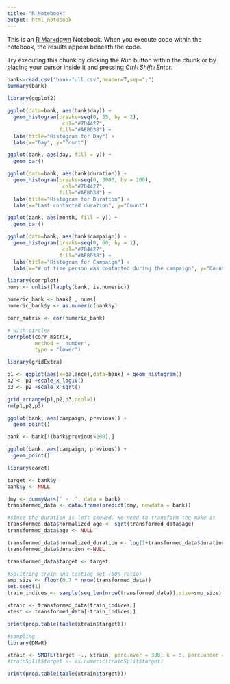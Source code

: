 ```yaml
---
title: "R Notebook"
output: html_notebook
---
```


This is an [R Markdown](http://rmarkdown.rstudio.com) Notebook. When you execute code within the notebook, the results appear beneath the code. 

Try executing this chunk by clicking the *Run* button within the chunk or by placing your cursor inside it and pressing *Ctrl+Shift+Enter*. 

```r
bank<-read.csv("bank-full.csv",header=T,sep=";")
summary(bank)
```

```r
library(ggplot2)

ggplot(data=bank, aes(bank$day)) + 
  geom_histogram(breaks=seq(0, 35, by = 2),
                  col="#7D4427", 
                 fill="#AEBD38") + 
  labs(title="Histogram for Day") +
  labs(x="Day", y="Count") 


```

```r
ggplot(bank, aes(day, fill = y)) +
  geom_bar()
```
```r
ggplot(data=bank, aes(bank$duration)) + 
  geom_histogram(breaks=seq(0, 3000, by = 200),
                  col="#7D4427", 
                 fill="#AEBD38") + 
  labs(title="Histogram for Duration") +
  labs(x="Last contacted duration", y="Count") 
```


```r
ggplot(bank, aes(month, fill = y)) +
  geom_bar()
```

```r
ggplot(data=bank, aes(bank$campaign)) + 
  geom_histogram(breaks=seq(0, 60, by = 1),
                  col="#7D4427", 
                 fill="#AEBD38") + 
  labs(title="Histogram for Campaign") +
  labs(x="# of time person was contacted during the campaign", y="Count") 
```

```r
library(corrplot)
nums <- unlist(lapply(bank, is.numeric)) 

numeric_bank <- bank[ , nums]
numeric_bank$y <- as.numeric(bank$y)

corr_matrix <- cor(numeric_bank)

# with circles
corrplot(corr_matrix,
         method = 'number',
         type = "lower")
```

```r
library(gridExtra)

p1 <- ggplot(aes(x=balance),data=bank) + geom_histogram()
p2 <- p1 +scale_x_log10()
p3 <- p2 +scale_x_sqrt()

grid.arrange(p1,p2,p3,ncol=1)
rm(p1,p2,p3)
```

```r
ggplot(bank, aes(campaign, previous)) + 
  geom_point() 
```

```r
bank <- bank[!(bank$previous>200),]

ggplot(bank, aes(campaign, previous)) + 
  geom_point() 
```


```r
library(caret)

target <- bank$y
bank$y <- NULL

dmy <- dummyVars(" ~ .", data = bank)
transformed_data <- data.frame(predict(dmy, newdata = bank))

#since the duration is left skewed. We need to transform the make it 
transformed_data$normalized_age <- sqrt(transformed_data$age)
transformed_data$age <- NULL

transformed_data$normalized_duration <- log(1+transformed_data$duration)
transformed_data$duration <-NULL

transformed_data$target <- target
```

```r
#splitting train and testing set (50% ratio)
smp_size <- floor(0.7 * nrow(transformed_data))
set.seed(1)
train_indices <- sample(seq_len(nrow(transformed_data)),size=smp_size)

xtrain <- transformed_data[train_indices,]
xtest <- transformed_data[-train_indices,] 

print(prop.table(table(xtrain$target)))
```


```r
#sampling
library(DMwR)

xtrain <- SMOTE(target ~., xtrain, perc.over = 300, k = 5, perc.under = 150)
#trainSplit$target <- as.numeric(trainSplit$target)

print(prop.table(table(xtrain$target)))
```

